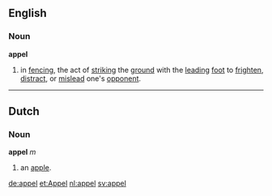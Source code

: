 ==English==

===Noun===
'''appel'''

# in [[fencing]], the act of [[strike|striking]] the [[ground]] with the [[lead]]ing [[foot]] to [[frighten]], [[distract]], or [[mislead]] one's [[opponent]].


----
==Dutch==
===Noun===
'''appel''' ''m''

#an [[apple]].

[[de:appel]]
[[et:Appel]]
[[nl:appel]]
[[sv:appel]]